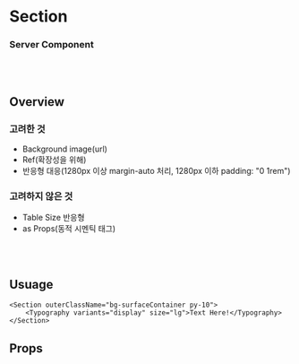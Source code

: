 
<Meta of={Section} />

# Section

### Server Component

<br/>
<br/>

## Overview

<div style={{ display: "flex", gap: "32px", justifyContent: "space-between" }}>
  <div style={{ flex: 1 }}>
    <h3>고려한 것</h3>
    <ul>
      <li>Background image(url)</li>
      <li>Ref(확장성을 위해)</li>
      <li>반응형 대응(1280px 이상 margin-auto 처리, 1280px 이하 padding: "0 1rem")</li>
    </ul>
  </div>
  <div style={{ flex: 1 }}>
    <h3>고려하지 않은 것</h3>
    <ul>
      <li>Table Size 반응형</li>
      <li>as Props(동적 시멘틱 태그)</li>
    </ul>
  </div>
</div>

<br/>
<br/>

## Usuage
```tsx
<Section outerClassName="bg-surfaceContainer py-10">
    <Typography variants="display" size="lg">Text Here!</Typography>
</Section>
```

## Props
<Primary />
<Controls />